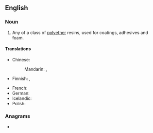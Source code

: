 ==English==

===Noun===
{{wikipedia|epoxy}}
{{en-noun|~}}

# Any of a class of [[polyether]] resins, used for coatings, adhesives and foam.

====Translations====
{{trans-top|polyether resin}}
* Chinese:
*: Mandarin: {{t+|cmn|環氧樹脂}}, {{t+|cmn|环氧树脂|tr=huányǎng shùzhī}}
* Finnish: {{t|fi|epoksihartsi}}, {{t|fi|epoksi}}
{{trans-mid}}
* French: {{t+|fr|époxy|m}}
* German: {{t-needed|de}}
* Icelandic: {{t|is|epoxíð|n}}
* Polish: {{t|pl|żywica epoksydowa|f}}
{{trans-bottom}}

===Anagrams===
* {{anagrams|en|a=eeinoprsxy|perionyxes}}